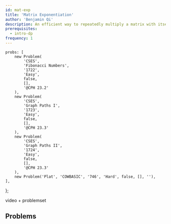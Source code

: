 ```yaml
---
id: mat-exp
title: 'Matrix Exponentiation'
author: 'Benjamin Qi'
description: An efficient way to repeatedly multiply a matrix with itself.
prerequisites:
  - intro-dp
frequency: 1
---
```



	probs: [
		new Problem(
			'CSES',
			'Fibonacci Numbers',
			'1722',
			'Easy',
			false,
			[],
			'@CPH 23.2'
		),
		new Problem(
			'CSES',
			'Graph Paths I',
			'1723',
			'Easy',
			false,
			[],
			'@CPH 23.3'
		),
		new Problem(
			'CSES',
			'Graph Paths II',
			'1724',
			'Easy',
			false,
			[],
			'@CPH 23.3'
		),
		new Problem('Plat', 'COWBASIC', '746', 'Hard', false, [], ''),
	],
};

<Resources>
	<Resource source="CP2" title="5.9 - Powers of a Square Matrix"></Resource>
	<Resource source="CPH" title="23 - Matrices"></Resource>
	<Resource
		source="CF"
		url="https://codeforces.com/blog/entry/80195"
		title="Errichto - Matrix Exponentiation"
	>
		video + problemset
	</Resource>
</Resources>

## Problems

<Problems problems={problems.probs} />

